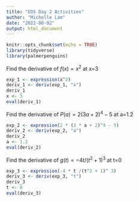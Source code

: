 ```yaml
---
title: "EDS Day 2 Activities"
author: "Michelle Lam"
date: "2022-08-02"
output: html_document
---
```


```r
knitr::opts_chunk$set(echo = TRUE)
library(tidyverse)
library(palmerpenguins)
```

Find the derivative of $f(x)=x^2$ at x=3
```r
exp_1 <- expression(x^2)
deriv_1 <- deriv(exp_1, "x")
deriv_1
x <- 3
eval(deriv_1)
```

Find the derivative of $P(a)=2(3a+2)^4−5$ at a=1.2
```r
exp_2 <- expression(2 * (3 * a + 2)^4 - 5)
deriv_2 <- deriv(exp_2, "a")
deriv_2
a <- 1.2
eval(deriv_2)
```

Find the derivative of $g(t)=−4t/(t^2+1)^3$ at t=0
```r
exp_3 <- expression(-4 * t /(t^2 + 1)^ 3)
deriv_3 <- deriv(exp_3, "t")
deriv_3
t <- 0
eval(deriv_3)
```

